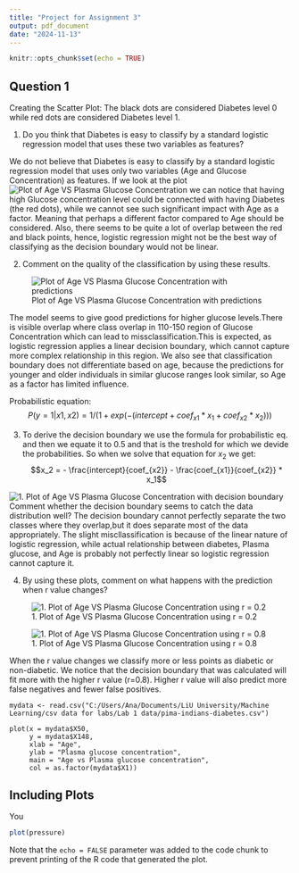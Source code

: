 ```yaml
---
title: "Project for Assignment 3"
output: pdf_document
date: "2024-11-13"
---
```


```r
knitr::opts_chunk$set(echo = TRUE)
```

## Question 1

Creating the Scatter Plot:
The black dots are considered Diabetes level 0 while red dots are considered Diabetes level 1.

1. Do you think that Diabetes is easy to classify by a standard logistic regression model that uses these two variables as features? 

We do not believe that Diabetes is easy to classify by a standard logistic regression model that uses only two variables (Age and Glucose Concentration) as features. If we look at the plot ![Plot of Age VS Plasma Glucose Concentration]("C:\Users\Ana\Documents\LiU University\Machine Learning\Lab solutions\ML_lab1\plots for labs\plot age vs plasma glucose concentration.png") we can notice that having high Glucose concentration level could be connected with having Diabetes (the red dots), while we cannot see such significant impact with Age as a factor. Meaning that perhaps a different factor compared to Age should be considered. Also, there seems to be quite a lot of overlap between the red and black points, hence, logistic regression might not be the best way of classifying as the decision boundary would not be linear.


2. Comment on the quality of the classification by using these results. 

![Plot of Age VS Plasma Glucose Concentration with predictions]("C:\Users\Ana\Documents\LiU University\Machine Learning\Lab solutions\ML_lab1\plots for labs\predicted diabetes = age vs glucose concentr.png")

The model seems to give good predictions for higher glucose levels.There is visible overlap where class overlap in 110-150 region of Glucose Concentration which can lead to missclassification.This is expected, as logistic regression applies a linear decision boundary, which cannot capture more complex relationship in this region. We also see that classification boundary does not differentiate based on age, because the predictions for younger and older individuals in similar glucose ranges look similar, so Age as a factor has limited influence.

Probabilistic equation: $$P(y = 1 | x1, x2) = 1 / (1 + exp(-(intercept + coef_{x1} * x_1 + coef_{x2} * x_2)))$$

3. To derive the decision boundary we use the formula for probabilistic eq. and then we equate it to 0.5 and that is the treshold for which we devide the probabilities. So when we solve that equation for $x_2$ we get: $$x_2 = - \frac{intercept}{coef_{x2}} - \frac{coef_{x1}}{coef_{x2}} * x_1$$

![1. Plot of Age VS Plasma Glucose Concentration with decision boundary]("C:\Users\Ana\Documents\LiU University\Machine Learning\Lab solutions\ML_lab1\plots for labs\ predicted values plot with good decision boundary.png") 
Comment whether the decision boundary seems to catch the data distribution well?
The decision boundary cannot perfectly separate the two classes where they overlap,but it does separate most of the data appropriately. The slight miscllassification is because of the linear nature of logistic regression, while actual relationship between diabetes, Plasma glucose, and Age is probably not perfectly linear so logistic regression cannot capture it.

4. By using these plots, comment on what happens with the prediction when r value changes?

![1. Plot of Age VS Plasma Glucose Concentration using r = 0.2]("C:\Users\Ana\Documents\LiU University\Machine Learning\Lab solutions\ML_lab1\plots for labs\ age vs glucose with r=0.2.png")

![1. Plot of Age VS Plasma Glucose Concentration using r = 0.8]("C:\Users\Ana\Documents\LiU University\Machine Learning\Lab solutions\ML_lab1\plots for labs\ age vs glucose with r=0.8.png")

When the r value changes we classify more or less points as diabetic or non-diabetic. We notice that the decision boundary that was calculated will fit more with the higher r value (r=0.8). Higher r value will also predict more false negatives and fewer false positives.









```Q1
mydata <- read.csv("C:/Users/Ana/Documents/LiU University/Machine Learning/csv data for labs/Lab 1 data/pima-indians-diabetes.csv")

plot(x = mydata$X50, 
     y = mydata$X148,
     xlab = "Age",
     ylab = "Plasma glucose concentration",
     main = "Age vs Plasma glucose concentration",
     col = as.factor(mydata$X1))
```
## Including Plots

You 

```r
plot(pressure)
```

Note that the `echo = FALSE` parameter was added to the code chunk to prevent printing of the R code that generated the plot.
